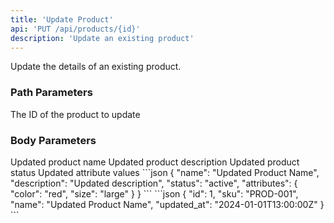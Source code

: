 ```yaml
---
title: 'Update Product'
api: 'PUT /api/products/{id}'
description: 'Update an existing product'
---
```


Update the details of an existing product.

### Path Parameters

<ParamField path="id" type="integer" required>
  The ID of the product to update
</ParamField>

### Body Parameters

<ParamField body="name" type="string">
  Updated product name
</ParamField>

<ParamField body="description" type="string">
  Updated product description
</ParamField>

<ParamField body="status" type="string">
  Updated product status
</ParamField>

<ParamField body="attributes" type="object">
  Updated attribute values
</ParamField>

<RequestExample>
```json
{
  "name": "Updated Product Name",
  "description": "Updated description",
  "status": "active",
  "attributes": {
    "color": "red",
    "size": "large"
  }
}
```
</RequestExample>

<ResponseExample>
```json
{
  "id": 1,
  "sku": "PROD-001",
  "name": "Updated Product Name",
  "updated_at": "2024-01-01T13:00:00Z"
}
```
</ResponseExample> 